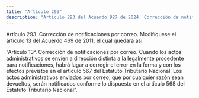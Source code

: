 ```yaml
---
title: "Artículo 293"
description: "Artículo 293 del Acuerdo 927 de 2024. Corrección de notificaciones por correo."
---
```


Artículo 293. Corrección de notificaciones por correo. Modifíquese el artículo 13 del Acuerdo 469 de 2011, el cual quedará así:
 
“Artículo 13°. Corrección de notificaciones por correo. Cuando los actos administrativos se envíen a dirección distinta a la legalmente procedente para notificaciones, habrá lugar a corregir el error en la forma y con los efectos previstos en el artículo 567 del Estatuto Tributario Nacional. Los actos administrativos enviados por correo, que por cualquier razón sean devueltos, serán notificados conforme lo dispuesto en el artículo 568 del Estatuto Tributario Nacional”.